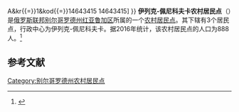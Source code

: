 {{Infobox Settlement
| official_name = 伊列克-佩尼科夫卡农村居民点
| native_name = Илек-Пеньковское сельское поселение
| settlement_type = [[农村居民点|农村居民点]]
| subdivision_type = [[国家|国家]]
| subdivision_type1 = [[州_(俄罗斯)|州]]
| subdivision_type2 = [[区_(苏联)|区]]
| subdivision_name = {{RUS}}
| subdivision_name1 = [[别尔哥罗德州|别尔哥罗德州]]
| subdivision_name2 = [[红亚鲁加区|红亚鲁加区]]
| seat_type = 行政中心
| seat = 伊列克-佩尼科夫卡
| population_as_of=2016
| population_footnotes = <ref name=stat />
| population_total = 888
| coordinates_display = inline,title
| latd = 50 | latm = 45 | lats = 55 | latNS = N
| longd = 35 | longm = 32 | longs = 49 | longEW = E
| timezone = [[莫斯科时间|MSK]]
| utc_offset = +3
| blank_name = [[俄罗斯市政土地区划代码|OKTMO编码]]
| blank_info = [http://classif.spb.ru/classificators/view/tma.php?st{{=}}A&kr{{=}}1&kod{{=}}14643415 14643415]
}}
'''伊列克-佩尼科夫卡农村居民点'''（{{lang-ru|Илек-Пеньковское сельское поселение}}）是[[俄罗斯联邦|俄罗斯联邦]][[别尔哥罗德州|别尔哥罗德州]][[红亚鲁加区|红亚鲁加区]]所属的一个[[农村居民点|农村居民点]]。其下辖有3个居民点，行政中心为伊列克-佩尼科夫卡。据2016年统计，该农村居民点的人口为888人。<ref name=stat>{{cite web |url=http://www.gubkinadm.ru/gorod/images/stories/foto/okrug/pasportggo.rar |title=Паспорт Губкинского городского округа на 1 января 2016 года |accessdate=2016-02-02 |archiveurl=https://www.webcitation.org/6ezlnsjoC?url=http://www.gubkinadm.ru/gorod/images/stories/foto/okrug/pasportggo.rar |archivedate=2016-02-02 |language=ru |deadurl=yes }}</ref>

== 参考文献 ==
{{reflist}}

{{Russia-stub}}

[[Category:别尔哥罗德州农村居民点|Category:别尔哥罗德州农村居民点]]